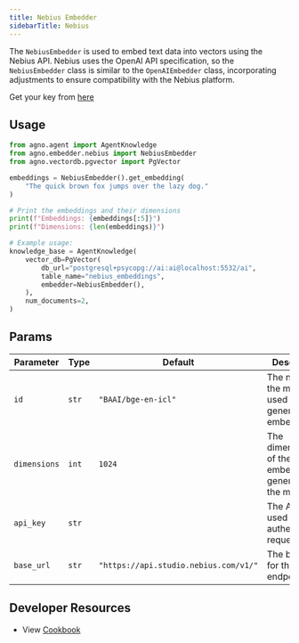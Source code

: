 ```yaml
---
title: Nebius Embedder
sidebarTitle: Nebius
---
```


The `NebiusEmbedder` is used to embed text data into vectors using the Nebius API. Nebius uses the OpenAI API specification, so the `NebiusEmbedder` class is similar to the `OpenAIEmbedder` class, incorporating adjustments to ensure compatibility with the Nebius platform.

Get your key from [here](https://studio.nebius.com/?modals=create-api-key)

## Usage

```python
from agno.agent import AgentKnowledge
from agno.embedder.nebius import NebiusEmbedder
from agno.vectordb.pgvector import PgVector

embeddings = NebiusEmbedder().get_embedding(
    "The quick brown fox jumps over the lazy dog."
)

# Print the embeddings and their dimensions
print(f"Embeddings: {embeddings[:5]}")
print(f"Dimensions: {len(embeddings)}")

# Example usage:
knowledge_base = AgentKnowledge(
    vector_db=PgVector(
        db_url="postgresql+psycopg://ai:ai@localhost:5532/ai",
        table_name="nebius_embeddings",
        embedder=NebiusEmbedder(),
    ),
    num_documents=2,
)
```

## Params

| Parameter    | Type  | Default                                  | Description                                                  |
| ------------ | ----- | ---------------------------------------- | ------------------------------------------------------------ |
| `id`      | `str` | `"BAAI/bge-en-icl"`                      | The name of the model used for generating embeddings.        |
| `dimensions` | `int` | `1024`                                   | The dimensionality of the embeddings generated by the model. |
| `api_key`    | `str` |                                          | The API key used for authenticating requests.                |
| `base_url`   | `str` | `"https://api.studio.nebius.com/v1/"`    | The base URL for the API endpoint.                           |

## Developer Resources
- View [Cookbook](https://github.com/agno-agi/agno/blob/main/cookbook/agent_concepts/knowledge/embedders/nebius_embedder.py)

